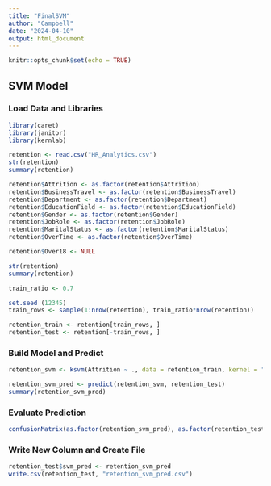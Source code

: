 ---
title: "FinalSVM"
author: "Campbell"
date: "2024-04-10"
output: html_document
---

```{r setup, include=FALSE}
knitr::opts_chunk$set(echo = TRUE)
```

## SVM Model

### Load Data and Libraries

```{r}

library(caret)
library(janitor)
library(kernlab)

retention <- read.csv("HR_Analytics.csv")
str(retention)
summary(retention)

retention$Attrition <- as.factor(retention$Attrition)
retention$BusinessTravel <- as.factor(retention$BusinessTravel)
retention$Department <- as.factor(retention$Department)
retention$EducationField <- as.factor(retention$EducationField)
retention$Gender <- as.factor(retention$Gender)
retention$JobRole <- as.factor(retention$JobRole)
retention$MaritalStatus <- as.factor(retention$MaritalStatus)
retention$OverTime <- as.factor(retention$OverTime)

retention$Over18 <- NULL

str(retention)
summary(retention)

train_ratio <- 0.7

set.seed (12345)
train_rows <- sample(1:nrow(retention), train_ratio*nrow(retention))

retention_train <- retention[train_rows, ]
retention_test <- retention[-train_rows, ]

```


### Build Model and Predict

```{r}

retention_svm <- ksvm(Attrition ~ ., data = retention_train, kernel = "vanilladot")

retention_svm_pred <- predict(retention_svm, retention_test)
summary(retention_svm_pred)

```

### Evaluate Prediction

```{r}

confusionMatrix(as.factor(retention_svm_pred), as.factor(retention_test$Attrition))

```

### Write New Column and Create File

```{r}

retention_test$svm_pred <- retention_svm_pred
write.csv(retention_test, "retention_svm_pred.csv")

```




